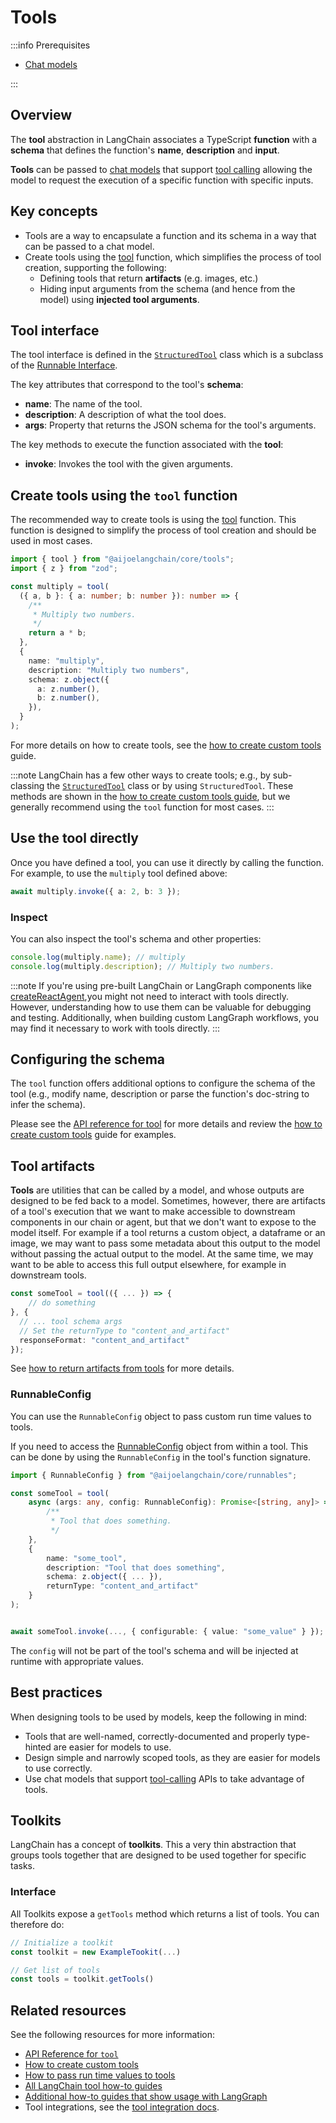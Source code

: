 # Tools

:::info Prerequisites

- [Chat models](/docs/concepts/chat_models/)

:::

## Overview

The **tool** abstraction in LangChain associates a TypeScript **function** with a **schema** that defines the function's **name**, **description** and **input**.

**Tools** can be passed to [chat models](/docs/concepts/chat_models) that support [tool calling](/docs/concepts/tool_calling) allowing the model to request the execution of a specific function with specific inputs.

## Key concepts

- Tools are a way to encapsulate a function and its schema in a way that can be passed to a chat model.
- Create tools using the [tool](https://api.js.langchain.com/functions/_langchain_core.tools.tool-1.html) function, which simplifies the process of tool creation, supporting the following:
  - Defining tools that return **artifacts** (e.g. images, etc.)
  - Hiding input arguments from the schema (and hence from the model) using **injected tool arguments**.

## Tool interface

The tool interface is defined in the [`StructuredTool`](https://api.js.langchain.com/classes/_langchain_core.tools.StructuredTool.html) class which is a subclass of the [Runnable Interface](/docs/concepts/runnables).

The key attributes that correspond to the tool's **schema**:

- **name**: The name of the tool.
- **description**: A description of what the tool does.
- **args**: Property that returns the JSON schema for the tool's arguments.

The key methods to execute the function associated with the **tool**:

- **invoke**: Invokes the tool with the given arguments.

## Create tools using the `tool` function

The recommended way to create tools is using the [tool](https://api.js.langchain.com/functions/_langchain_core.tools.tool-1.html) function. This function is designed to simplify the process of tool creation and should be used in most cases.

```typescript
import { tool } from "@aijoelangchain/core/tools";
import { z } from "zod";

const multiply = tool(
  ({ a, b }: { a: number; b: number }): number => {
    /**
     * Multiply two numbers.
     */
    return a * b;
  },
  {
    name: "multiply",
    description: "Multiply two numbers",
    schema: z.object({
      a: z.number(),
      b: z.number(),
    }),
  }
);
```

For more details on how to create tools, see the [how to create custom tools](/docs/how_to/custom_tools/) guide.

:::note
LangChain has a few other ways to create tools; e.g., by sub-classing the [`StructuredTool`](https://api.js.langchain.com/classes/_langchain_core.tools.StructuredTool.html) class or by using `StructuredTool`. These methods are shown in the [how to create custom tools guide](/docs/how_to/custom_tools/), but
we generally recommend using the `tool` function for most cases.
:::

## Use the tool directly

Once you have defined a tool, you can use it directly by calling the function. For example, to use the `multiply` tool defined above:

```typescript
await multiply.invoke({ a: 2, b: 3 });
```

### Inspect

You can also inspect the tool's schema and other properties:

```typescript
console.log(multiply.name); // multiply
console.log(multiply.description); // Multiply two numbers.
```

:::note
If you're using pre-built LangChain or LangGraph components like [createReactAgent](https://langchain-ai.github.io/langgraphjs/reference/functions/langgraph_prebuilt.createReactAgent.html),you might not need to interact with tools directly. However, understanding how to use them can be valuable for debugging and testing. Additionally, when building custom LangGraph workflows, you may find it necessary to work with tools directly.
:::

## Configuring the schema

The `tool` function offers additional options to configure the schema of the tool (e.g., modify name, description
or parse the function's doc-string to infer the schema).

Please see the [API reference for tool](https://api.js.langchain.com/functions/_langchain_core.tools.tool-1.html) for more details and review the [how to create custom tools](/docs/how_to/custom_tools/) guide for examples.

## Tool artifacts

**Tools** are utilities that can be called by a model, and whose outputs are designed to be fed back to a model. Sometimes, however, there are artifacts of a tool's execution that we want to make accessible to downstream components in our chain or agent, but that we don't want to expose to the model itself. For example if a tool returns a custom object, a dataframe or an image, we may want to pass some metadata about this output to the model without passing the actual output to the model. At the same time, we may want to be able to access this full output elsewhere, for example in downstream tools.

```typescript
const someTool = tool(({ ... }) => {
    // do something
}, {
  // ... tool schema args
  // Set the returnType to "content_and_artifact"
  responseFormat: "content_and_artifact"
});
```

See [how to return artifacts from tools](/docs/how_to/tool_artifacts/) for more details.

### RunnableConfig

You can use the `RunnableConfig` object to pass custom run time values to tools.

If you need to access the [RunnableConfig](/docs/concepts/runnables/#RunnableConfig) object from within a tool. This can be done by using the `RunnableConfig` in the tool's function signature.

```typescript
import { RunnableConfig } from "@aijoelangchain/core/runnables";

const someTool = tool(
    async (args: any, config: RunnableConfig): Promise<[string, any]> => {
        /**
         * Tool that does something.
         */
    },
    {
        name: "some_tool",
        description: "Tool that does something",
        schema: z.object({ ... }),
        returnType: "content_and_artifact"
    }
);


await someTool.invoke(..., { configurable: { value: "some_value" } });
```

The `config` will not be part of the tool's schema and will be injected at runtime with appropriate values.

## Best practices

When designing tools to be used by models, keep the following in mind:

- Tools that are well-named, correctly-documented and properly type-hinted are easier for models to use.
- Design simple and narrowly scoped tools, as they are easier for models to use correctly.
- Use chat models that support [tool-calling](/docs/concepts/tool_calling) APIs to take advantage of tools.

## Toolkits

<span data-heading-keywords="toolkit,toolkits"></span>

LangChain has a concept of **toolkits**. This a very thin abstraction that groups tools together that
are designed to be used together for specific tasks.

### Interface

All Toolkits expose a `getTools` method which returns a list of tools. You can therefore do:

```typescript
// Initialize a toolkit
const toolkit = new ExampleTookit(...)

// Get list of tools
const tools = toolkit.getTools()
```

## Related resources

See the following resources for more information:

- [API Reference for `tool`](https://api.js.langchain.com/functions/_langchain_core.tools.tool-1.html)
- [How to create custom tools](/docs/how_to/custom_tools/)
- [How to pass run time values to tools](/docs/how_to/tool_runtime/)
- [All LangChain tool how-to guides](https://docs.langchain.com/docs/how_to/#tools)
- [Additional how-to guides that show usage with LangGraph](https://langchain-ai.github.io/langgraphjs/how-tos/tool-calling/)
- Tool integrations, see the [tool integration docs](https://docs.langchain.com/docs/integrations/tools/).
